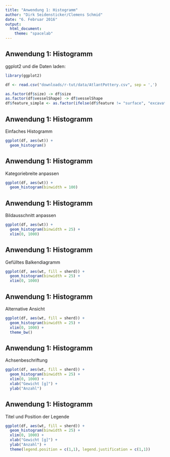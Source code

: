 ```yaml
--- 
title: "Anwendung 1: Histogramm" 
author: "Dirk Seidensticker/Clemens Schmid" 
date: "6. Februar 2016" 
output:
  html_document:
    theme: "spacelab"
---
```


## Anwendung 1: Histogramm

ggplot2 und die Daten laden:
```r
library(ggplot2)
```

```r
df <- read.csv("downloads/r-tut/data/AtlantPottery.csv", sep = ',')
```

```r
as.factor(df$size) -> df$size
as.factor(df$vesselShape) -> df$vesselShape
df$feature_simple <- as.factor(ifelse(df$feature != "surface", "excavation", "surface"))
```

## Anwendung 1: Histogramm

Einfaches Histogramm

```r
ggplot(df, aes(wt)) + 
  geom_histogram()
```

## Anwendung 1: Histogramm

Kategoriebreite anpassen

```r
ggplot(df, aes(wt)) + 
  geom_histogram(binwidth = 100)
```


## Anwendung 1: Histogramm

Bildausschnitt anpassen

```r
ggplot(df, aes(wt)) + 
  geom_histogram(binwidth = 25) + 
  xlim(0, 1000)
```

## Anwendung 1: Histogramm

Gefülltes Balkendiagramm

```r
ggplot(df, aes(wt, fill = sherd)) + 
  geom_histogram(binwidth = 25) + 
  xlim(0, 1000)
```

## Anwendung 1: Histogramm

Alternative Ansicht

```r
ggplot(df, aes(wt, fill = sherd)) + 
  geom_histogram(binwidth = 25) + 
  xlim(0, 1000) +
  theme_bw()
```


## Anwendung 1: Histogramm

Achsenbeschriftung

```r
ggplot(df, aes(wt, fill = sherd)) + 
  geom_histogram(binwidth = 25) + 
  xlim(0, 1000) + 
  xlab("Gewicht [g]") +
  ylab("Anzahl")
```

## Anwendung 1: Histogramm

Titel und Position der Legende

```r
ggplot(df, aes(wt, fill = sherd)) + 
  geom_histogram(binwidth = 25) + 
  xlim(0, 1000) + 
  xlab("Gewicht [g]") +
  ylab("Anzahl") + 
  theme(legend.position = c(1,1), legend.justification = c(1,1))
```

